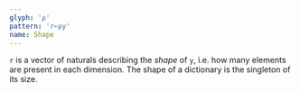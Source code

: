 ```yaml
---
glyph: '⍴'
pattern: 'r←⍴y'
name: Shape
---
```


`r` is a vector of naturals describing the *shape* of `y`, i.e. how many elements are present in each dimension. The shape of a dictionary is the singleton of its size.